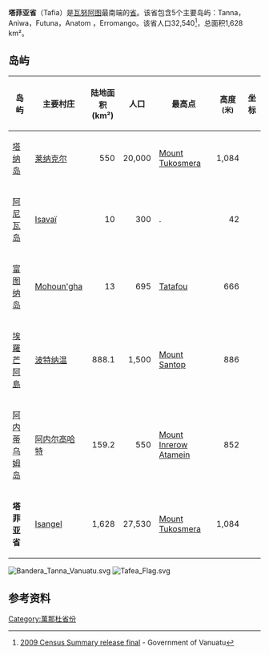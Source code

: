 {{Infobox settlement
|name=塔菲亚省
|type=省
|image_flag=Flag of Tafea Province.svg
|image_map=Tafea in Vanuatu.svg
|map_caption=在瓦努阿图的位置
|subdivision_name={{VAN}}
|subdivision_type=国家
|seat_type=首府
|seat=[[隆阿纳|隆阿纳]]
|area_total_km2=1628
|population_as_of=2009
|population=32540
}}
'''塔菲亚省'''（Tafia）是[[瓦努阿图|瓦努阿图]]最南端的[[省|省]]。该省包含5个主要岛屿：Tanna，Aniwa，Futuna，Anatom ，Erromango。该省人口32,540<ref>[http://www.governmentofvanuatu.gov.vu/index.php/publicationdocuments/vanuatu-statistics 2009 Census Summary release final] {{Wayback|url=http://www.governmentofvanuatu.gov.vu/index.php/publicationdocuments/vanuatu-statistics |date=20131221233814 }} - Government of Vanuatu</ref>，总面积1,628 km²。

==岛屿==
{| class="wikitable sortable" 
|- bgcolor="#CCCCCC"
!岛屿||主要村庄||陆地面积<br>(km²) || 人口<br />||最高点||高度<br /><small>(米)</small>||坐标
|-
|[[塔纳岛|塔纳岛]]||[[莱纳克尔|莱纳克尔]]||align="right" |550||align="right" |20,000||[[Mount_Tukosmera|Mount Tukosmera]]||align="right" |1,084||
{{coord|19|29|15|S|169|19|50|E|type:isle_region:VU-TA|name=Tanna}}
|-
|[[阿尼瓦岛|阿尼瓦岛]]||[[Isavaï|Isavaï]]||align="right" |10||align="right" |300||.||align="right" |42||
{{coord|19|15|01|S|169|36|04|E|type:isle_region:VU-TA|name=Aniwa}}
|-
|[[富图纳岛_(瓦努阿图)|富图纳岛]]||[[Mohoun'gha|Mohoun'gha]]||align="right" |13||align="right" |695||[[Tatafou|Tatafou]]||align="right" |666||
{{coord|19|31|47|S|170|13|08|E|type:isle_region:VU-TA|name=Futuna}}
|-
|[[埃羅芒阿島|埃羅芒阿島]]||[[波特纳温|波特纳温]]||align="right" |888.1||align="right" |1,500||[[Mount_Santop|Mount Santop]]||align="right" |886||
{{coord|18|48|50|S|169|07|22|E|type:isle_region:VU-TA|name=Erromango}}
|-
|[[阿内蒂乌姆岛|阿内蒂乌姆岛]]||[[阿内尔高哈特|阿内尔高哈特]]||align="right" |159.2||align="right" |550||[[Mount_Inrerow_Atamein|Mount Inrerow Atamein]]||align="right" |852||
{{coord|20|11|18|S|169|49|34|E|type:isle_region:VU-TA|name=Anatom}}
|-style="background: #DDDDDD;" class="sortbottom"
|'''塔菲亚省'''||[[Isangel|Isangel]]||align="right" |1,628||align="right" |27,530||[[Mount_Tukosmera|Mount Tukosmera]]||align="right" |1,084||
{{coord|19|30|S|169|30|E|type:isle_region:VU|name=Tafea}}
|}
[[File:Bandera_Tanna_Vanuatu.svg|left]]
[[File:Tafea_Flag.svg|left]]

==参考资料==
{{refs}}

{{coord|display=title}}
{{瓦努阿图行政区划}}

[[Category:萬那杜省份|Category:萬那杜省份]]